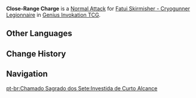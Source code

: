 {{Genius Invokation TCG Skill Infobox
|image      = Close-Range Charge Character Card Skill.png
|type       = Normal Attack
|character  = Fatui Skirmisher - Cryogunner Legionnaire
|element    = Cryo
|matching   = 1
|unaligned  = 2
|effect     = Deals 2 {{Color|Physical DMG}}.
|order      = 1
}}
'''Close-Range Charge''' is a [[Character Card Normal Attack|Normal Attack]] for [[Fatui Skirmisher - Cryogunner Legionnaire (Character Card)|Fatui Skirmisher - Cryogunner Legionnaire]] in [[Genius Invokation TCG]].

==Other Languages==
{{Other Languages
|en      = Close-Range Charge
|zhs     = 近身冲撞
|zhs_rm  = Jìnshēn Chōngzhuàng
|zht     = 近身衝撞
|zht_rm  = Jìnshēn Chōngzhuàng
|zh_tl   = Close-Range Charge
|ja      = 近接衝突
|ja_rm   = Kinsetsu Shoutou
|ja_tl   = Close-Range Charge
|ko      = 근접 돌격
|ko_tl   = Close-Range Charge
|es      = Embestida de corto alcance
|es_tl   = Short-Range Assault
|fr      = Charge à courte portée
|fr_tl   = Short-Range Charge
|ru      = Ближнее наступление
|ru_tl   = Close Offensive
|th      = Close-Range Charge
|vi      = Xung Đột Cận Chiến
|vi_tl   = 
|de      = Kurzstrecken-Rammung
|de_tl   = Short Range Ram
|id      = Close-Range Charge
|pt      = Investida de Curto Alcance
|pt_tl   = 
|tr      = Yakın Mesafeden Hücum
|tr_tl   = 
|it      = Carica ravvicinata
|it_tl   = 
}}

==Change History==
{{Change History|3.7}}

==Navigation==
{{Genius Invokation TCG Skill Navbox|Fatui Skirmisher - Cryogunner Legionnaire}}
[[pt-br:Chamado Sagrado dos Sete:Investida de Curto Alcance]]
